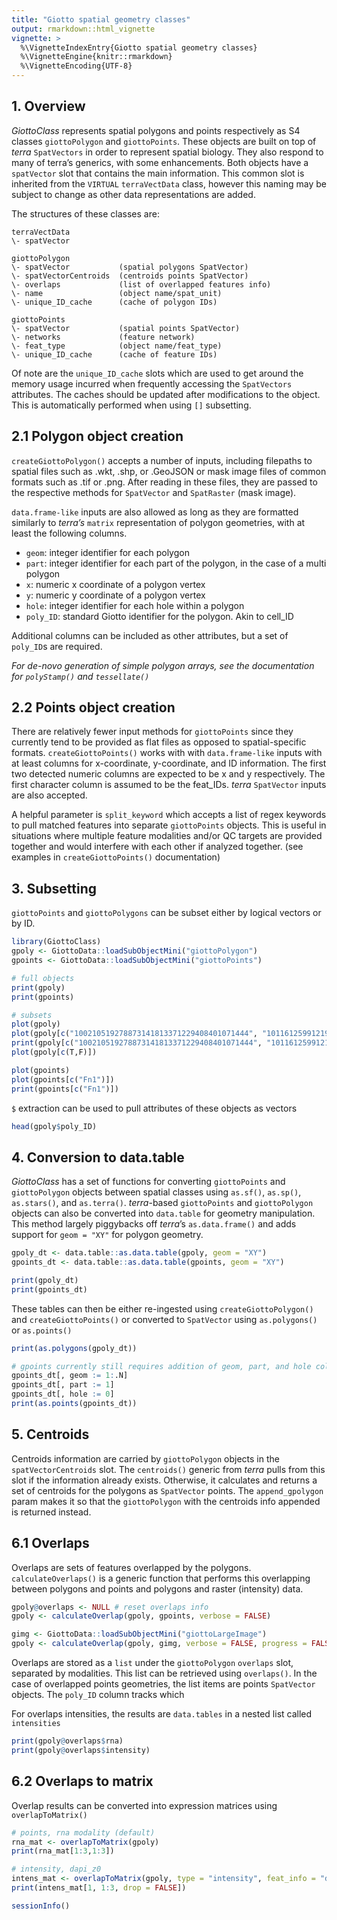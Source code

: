 ```yaml
---
title: "Giotto spatial geometry classes"
output: rmarkdown::html_vignette
vignette: >
  %\VignetteIndexEntry{Giotto spatial geometry classes}
  %\VignetteEngine{knitr::rmarkdown}
  %\VignetteEncoding{UTF-8}
---
```


## 1. Overview

*GiottoClass* represents spatial polygons and points respectively as S4 classes
`giottoPolygon` and `giottoPoints`. These objects are built on top of *terra*
`SpatVectors` in order to represent spatial biology. They also respond to many
of terra's generics, with some enhancements. Both objects have a
`spatVector` slot that contains the main information. This common slot is inherited
from the `VIRTUAL` `terraVectData` class, however this naming may be subject to
change as other data representations are added.


The structures of these classes are:

```
terraVectData
\- spatVector

giottoPolygon
\- spatVector           (spatial polygons SpatVector)
\- spatVectorCentroids  (centroids points SpatVector)
\- overlaps             (list of overlapped features info)
\- name                 (object name/spat_unit)
\- unique_ID_cache      (cache of polygon IDs)

giottoPoints
\- spatVector           (spatial points SpatVector)
\- networks             (feature network)
\- feat_type            (object name/feat_type)
\- unique_ID_cache      (cache of feature IDs)
```
Of note are the `unique_ID_cache` slots which are used to get around the memory
usage incurred when frequently accessing the `SpatVectors` attributes. The caches
should be updated after modifications to the object. This is automatically
performed when using `[]` subsetting.


## 2.1 Polygon object creation

`createGiottoPolygon()` accepts a number of inputs, including filepaths to spatial
files such as .wkt, .shp, or .GeoJSON or mask image files of common formats such
as .tif or .png. After reading in these files, they are passed to the respective
methods for `SpatVector` and `SpatRaster` (mask image).

`data.frame-like` inputs are also allowed as long as they are formatted similarly
to *terra's* `matrix` representation of polygon geometries, with at least the
following columns.

- `geom`: integer identifier for each polygon
- `part`: integer identifier for each part of the polygon, in the case of a multi polygon
- `x`: numeric x coordinate of a polygon vertex
- `y`: numeric y coordinate of a polygon vertex
- `hole`: integer identifier for each hole within a polygon
- `poly_ID`: standard Giotto identifier for the polygon. Akin to cell_ID

Additional columns can be included as other attributes, but a set of `poly_ID`s
are required.

*For de-novo generation of simple polygon arrays, see the documentation for
`polyStamp()` and `tessellate()`*

## 2.2 Points object creation

There are relatively fewer input methods for `giottoPoints` since they currently
tend to be provided as flat files as opposed to spatial-specific formats.
`createGiottoPoints()` works with 
with `data.frame-like` inputs with at least columns for x-coordinate, y-coordinate,
and ID information. The first two detected numeric columns are expected to be
x and y respectively. The first character column is assumed to be the feat_IDs.
*terra* `SpatVector` inputs are also accepted. 

A helpful parameter is `split_keyword` which accepts a list of regex keywords
to pull matched features into separate `giottoPoints` objects. This is useful
in situations where multiple feature modalities and/or QC targets are provided
together and would interfere with each other if analyzed together. (see examples
in `createGiottoPoints()` documentation)


## 3. Subsetting

`giottoPoints` and `giottoPolygons` can be subset either by logical vectors
or by ID.
```r
library(GiottoClass)
gpoly <- GiottoData::loadSubObjectMini("giottoPolygon")
gpoints <- GiottoData::loadSubObjectMini("giottoPoints")

# full objects
print(gpoly)
print(gpoints)

# subsets
plot(gpoly)
plot(gpoly[c("100210519278873141813371229408401071444", "101161259912191124732236989250178928032", "101488859781016188084173008420811094152")])
print(gpoly[c("100210519278873141813371229408401071444", "101161259912191124732236989250178928032", "101488859781016188084173008420811094152")])
plot(gpoly[c(T,F)])

plot(gpoints)
plot(gpoints[c("Fn1")])
print(gpoints[c("Fn1")])
```

`$` extraction can be used to pull attributes of these objects as vectors
```r
head(gpoly$poly_ID)
```

## 4. Conversion to data.table
*GiottoClass* has a set of functions for converting `giottoPoints` and `giottoPolygon`
objects between spatial classes using `as.sf()`, `as.sp()`, `as.stars()`, and
`as.terra()`.
*terra*-based `giottoPoints` and `giottoPolygon` objects can also
be converted into `data.table` for geometry manipulation. This method largely
piggybacks off *terra*'s `as.data.frame()` and adds support for `geom = "XY"`
for polygon geometry.

```r
gpoly_dt <- data.table::as.data.table(gpoly, geom = "XY")
gpoints_dt <- data.table::as.data.table(gpoints, geom = "XY")

print(gpoly_dt)
print(gpoints_dt)
```

These tables can then be either re-ingested using `createGiottoPolygon()` and
`createGiottoPoints()` or converted to `SpatVector` using `as.polygons()` or
`as.points()`
```r
print(as.polygons(gpoly_dt))

# gpoints currently still requires addition of geom, part, and hole cols
gpoints_dt[, geom := 1:.N]
gpoints_dt[, part := 1]
gpoints_dt[, hole := 0]
print(as.points(gpoints_dt))
```

## 5. Centroids
Centroids information are carried by `giottoPolygon` objects in the `spatVectorCentroids`
slot. The `centroids()` generic from *terra* pulls from this slot if the
information already exists. Otherwise, it calculates and returns a set of
centroids for the polygons as `SpatVector` points. The `append_gpolygon` param
makes it so that the `giottoPolygon` with the centroids info appended is returned
instead.


## 6.1 Overlaps
Overlaps are sets of features overlapped by the polygons. `calculateOverlaps()`
is a generic function that performs this overlapping between polygons and points
and polygons and raster (intensity) data.
```r
gpoly@overlaps <- NULL # reset overlaps info
gpoly <- calculateOverlap(gpoly, gpoints, verbose = FALSE)

gimg <- GiottoData::loadSubObjectMini("giottoLargeImage")
gpoly <- calculateOverlap(gpoly, gimg, verbose = FALSE, progress = FALSE)
```


Overlaps are stored as a `list` under the `giottoPolygon` `overlaps` slot,
separated by modalities. This list can be retrieved using `overlaps()`.
In the case of overlapped points geometries, the list items are points `SpatVector`
objects. The `poly_ID` column tracks which 

For overlaps intensities, the results are `data.tables` in a nested
list called `intensities`
```r
print(gpoly@overlaps$rna)
print(gpoly@overlaps$intensity)
```

## 6.2 Overlaps to matrix
Overlap results can be converted into expression matrices using `overlapToMatrix()`
```r
# points, rna modality (default)
rna_mat <- overlapToMatrix(gpoly)
print(rna_mat[1:3,1:3])

# intensity, dapi_z0
intens_mat <- overlapToMatrix(gpoly, type = "intensity", feat_info = "dapi_z0")
print(intens_mat[1, 1:3, drop = FALSE])
```

```r
sessionInfo()
```

